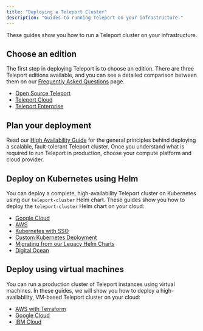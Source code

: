 ```yaml
---
title: "Deploying a Teleport Cluster"
description: "Guides to running Teleport on your infrastructure."
---
```


These guides show you how to run a Teleport cluster on your infrastructure.

## Choose an edition

The first step in deploying Teleport is to choose an edition. There are three
Teleport editions available, and you can see a detailed comparison between them
on our [Frequently Asked
Questions](../faq.mdx#how-is-open-source-different-from-enterprise) page.

- [Open Source Teleport](./open-source.mdx)
- [Teleport Cloud](./teleport-cloud/introduction.mdx)
- [Teleport Enterprise](./teleport-enterprise/introduction.mdx)

## Plan your deployment

Read our [High Availability Guide](./high-availability.mdx) for the general
principles behind deploying a scalable, fault-tolerant Teleport cluster. Once
you understand what is required to run Teleport in production, choose your
compute platform and cloud provider.

## Deploy on Kubernetes using Helm 

You can deploy a complete, high-availability Teleport cluster on Kubernetes
using our `teleport-cluster` Helm chart. These guides show you how to deploy the
`teleport-cluster` Helm chart on your cloud:

- [Google Cloud](./helm-deployments/gcp.mdx)
- [AWS](./helm-deployments/aws.mdx)
- [Kubernetes with SSO](./helm-deployments/kubernetes-cluster.mdx)
- [Custom Kubernetes Deployment](./helm-deployments/custom.mdx)
- [Migrating from our Legacy Helm Charts](./helm-deployments/migration.mdx)
- [Digital Ocean](./helm-deployments/digitalocean.mdx)

## Deploy using virtual machines

You can run a production cluster of Teleport instances using virtual machines.
In these guides, we will show you how to deploy a high-availability, VM-based
Teleport cluster on your cloud:

- [AWS with Terraform](./deployments/aws-terraform.mdx)
- [Google Cloud](./deployments/gcp.mdx)
- [IBM Cloud](./deployments/ibm.mdx)
